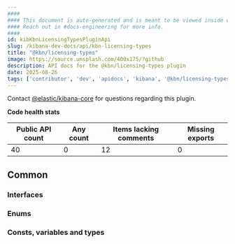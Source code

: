 ```yaml
---
####
#### This document is auto-generated and is meant to be viewed inside our experimental, new docs system.
#### Reach out in #docs-engineering for more info.
####
id: kibKbnLicensingTypesPluginApi
slug: /kibana-dev-docs/api/kbn-licensing-types
title: "@kbn/licensing-types"
image: https://source.unsplash.com/400x175/?github
description: API docs for the @kbn/licensing-types plugin
date: 2025-08-26
tags: ['contributor', 'dev', 'apidocs', 'kibana', '@kbn/licensing-types']
---
```




Contact [@elastic/kibana-core](https://github.com/orgs/elastic/teams/kibana-core) for questions regarding this plugin.

**Code health stats**

| Public API count  | Any count | Items lacking comments | Missing exports |
|-------------------|-----------|------------------------|-----------------|
| 40 | 0 | 12 | 0 |

## Common

### Interfaces
<DocDefinitionList data={kbnLicensingTypesObj.common.interfaces}/>

### Enums
<DocDefinitionList data={kbnLicensingTypesObj.common.enums}/>

### Consts, variables and types
<DocDefinitionList data={kbnLicensingTypesObj.common.misc}/>

